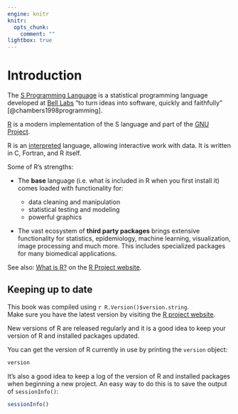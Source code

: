 ```yaml
---
engine: knitr
knitr:
  opts_chunk:
    comment: ""
lightbox: true
---
```

# Introduction {#sec-intro}

The [S Programming Language](https://en.wikipedia.org/wiki/S_(programming_language)) is a statistical
programming language developed at [Bell Labs](https://en.wikipedia.org/wiki/Bell_Labs) 
"to turn ideas into software, quickly and faithfully" [@chambers1998programming].

[R](https://en.wikipedia.org/wiki/R_(programming_language)) is a modern implementation of the
S language and part of the [GNU Project](https://en.wikipedia.org/wiki/GNU_Project).

R is an [interpreted](https://en.wikipedia.org/wiki/Interpreter_(computing)) language, allowing
interactive work with data. It is written in C, Fortran, and R itself.

Some of R's strengths:

- The **base** language (i.e. what is included in R when you first install it) 
comes loaded with functionality for:

  - data cleaning and manipulation
  - statistical testing and modeling
  - powerful graphics

- The vast ecosystem of **third party packages** brings extensive 
functionality for statistics, epidemiology, machine learning, visualization, 
image processing and much more. This includes specialized packages for many 
biomedical applications.
<br>

See also: [What is R?](https://www.r-project.org/about.html) on the 
[R Project website](https://www.r-project.org/).
<br>

## Keeping up to date

This book was compiled using `r R.Version()$version.string`.  
Make sure you have the latest version by visiting the 
[R project website](https://www.r-project.org).
<br>

New versions of R are released regularly and it is a good idea to keep your
version of R and installed packages updated.

You can get the version of R currently in use by printing the `version` object:

```r
version
```

It's also a good idea to keep a log of the version of R and installed packages 
when beginning a new project. An easy way to do this is to save the output of 
`sessionInfo()`:

```r
sessionInfo()
```
